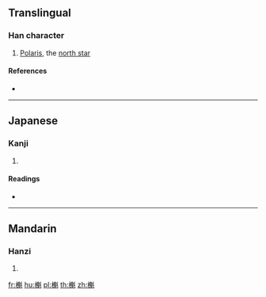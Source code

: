 ==Translingual==

===Han character===
{{Han char|rn=75|rad=木|as=14|sn=18|four=44910|canj=DHIJ|ids=⿰木魁}}

# [[Polaris]], the [[north star]]

====References====
* {{Han ref|kx=0559.200|dkj=15764|hdz=21309.110|uh=6AC6|ud=27334|bh=EFE1|bd=61409}}

----

==Japanese==

===Kanji===
{{ja-kanji|grade=|rs=木14}}

# {{defn|lang=ja|sort=木14}}

====Readings====
* {{ja-readings|on=[[かい]] (kai)|kun=}}

----

==Mandarin==

===Hanzi===
{{cmn-hanzi|pin=[[kuí]] ([[kui2]])|wg=k'uei<sup>2</sup>}}

# {{defn|lang=cmn|sort=木14}}

[[fr:櫆]]
[[hu:櫆]]
[[pl:櫆]]
[[th:櫆]]
[[zh:櫆]]